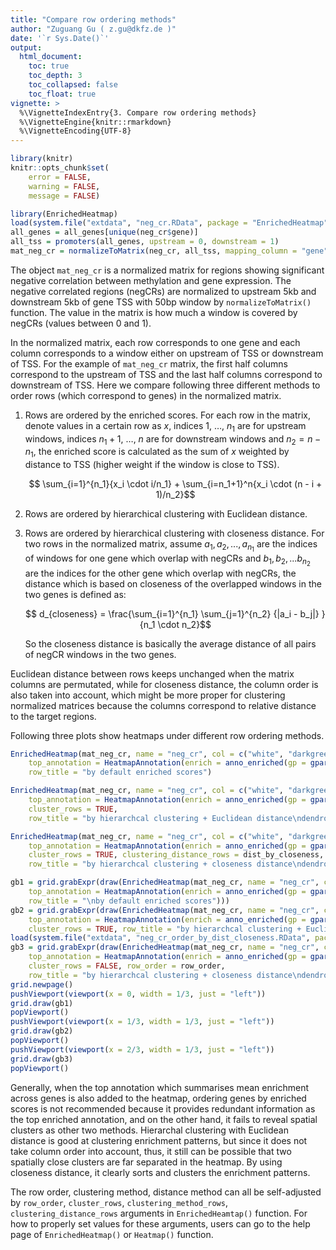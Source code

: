 ```yaml
---
title: "Compare row ordering methods"
author: "Zuguang Gu ( z.gu@dkfz.de )"
date: '`r Sys.Date()`'
output:
  html_document:
    toc: true
    toc_depth: 3
    toc_collapsed: false
    toc_float: true
vignette: >
  %\VignetteIndexEntry{3. Compare row ordering methods}
  %\VignetteEngine{knitr::rmarkdown}
  %\VignetteEncoding{UTF-8}
---
```


```r
library(knitr)
knitr::opts_chunk$set(
    error = FALSE,
    warning = FALSE,
    message = FALSE)
```


```r
library(EnrichedHeatmap)
load(system.file("extdata", "neg_cr.RData", package = "EnrichedHeatmap"))
all_genes = all_genes[unique(neg_cr$gene)]
all_tss = promoters(all_genes, upstream = 0, downstream = 1)
mat_neg_cr = normalizeToMatrix(neg_cr, all_tss, mapping_column = "gene", w = 50, mean_mode = "w0")
```

The object `mat_neg_cr` is a normalized matrix for regions showing significant
negative correlation between methylation and gene expression. The negative
correlated regions (negCRs) are normalized to upstream 5kb and downstream 5kb of gene
TSS with 50bp window by `normalizeToMatrix()` function. The value in the
matrix is how much a window is covered by negCRs (values between 0 and 1).

In the normalized matrix, each row corresponds to one gene and each column
corresponds to a window either on upstream of TSS or downstream of TSS. For
the example of `mat_neg_cr` matrix, the first half columns correspond to the
upstream of TSS and the last half columns correspond to downstream of TSS. Here
we compare following three different methods to order rows (which correspond to genes)
in the normalized matrix.

1. Rows are ordered by the enriched scores. For each row in the matrix, denote
   values in a certain row as $x$, indices 1, ..., $n_1$ are for
   upstream windows, indices $n_1+1$, ..., $n$ are for downstream
   windows and $n_2 = n - n_1$, the enriched score is calculated as the sum of
   $x$ weighted by distance to TSS (higher weight if the window is close to TSS).

   $$ \sum_{i=1}^{n_1}{x_i \cdot i/n_1} + \sum_{i=n_1+1}^n{x_i \cdot (n - i + 1)/n_2}$$

2. Rows are ordered by hierarchical clustering with Euclidean distance.
3. Rows are ordered by hierarchical clustering with closeness distance. For
   two rows in the normalized matrix, assume $a_1, a_2, ..., a_{n_1}$ are the
   indices of windows for one gene which overlap with negCRs and $b_1, b_2,
   ... b_{n_2}$ are the indices for the other gene which overlap with negCRs,
   the distance which is based on closeness of the overlapped windows in the
   two genes is defined as:

   $$ d_{closeness} = \frac{\sum_{i=1}^{n_1} \sum_{j=1}^{n_2} {|a_i - b_j|} }{n_1 \cdot n_2}$$

   So the closeness distance is basically the average distance of all pairs of
   negCR windows in the two genes.

Euclidean distance between rows keeps unchanged when the matrix columns are
permutated, while for closeness distance, the column order is also taken into
account, which might be more proper for clustering normalized matrices because
the columns correspond to relative distance to the target regions.

Following three plots show heatmaps under different row ordering methods.

```r
EnrichedHeatmap(mat_neg_cr, name = "neg_cr", col = c("white", "darkgreen"), 
    top_annotation = HeatmapAnnotation(enrich = anno_enriched(gp = gpar(col = "darkgreen"))),
    row_title = "by default enriched scores")

EnrichedHeatmap(mat_neg_cr, name = "neg_cr", col = c("white", "darkgreen"),
    top_annotation = HeatmapAnnotation(enrich = anno_enriched(gp = gpar(col = "darkgreen"))),
    cluster_rows = TRUE, 
    row_title = "by hierarchcal clustering + Euclidean distance\ndendrogram reordered by enriched scores")

EnrichedHeatmap(mat_neg_cr, name = "neg_cr", col = c("white", "darkgreen"),
    top_annotation = HeatmapAnnotation(enrich = anno_enriched(gp = gpar(col = "darkgreen"))),
    cluster_rows = TRUE, clustering_distance_rows = dist_by_closeness,
    row_title = "by hierarchcal clustering + closeness distance\ndendrogram reordered by enriched scores")
```

```r
gb1 = grid.grabExpr(draw(EnrichedHeatmap(mat_neg_cr, name = "neg_cr", col = c("white", "darkgreen"),
    top_annotation = HeatmapAnnotation(enrich = anno_enriched(gp = gpar(col = "darkgreen"))),
    row_title = "\nby default enriched scores")))
gb2 = grid.grabExpr(draw(EnrichedHeatmap(mat_neg_cr, name = "neg_cr", col = c("white", "darkgreen"),
    top_annotation = HeatmapAnnotation(enrich = anno_enriched(gp = gpar(col = "darkgreen"))),
    cluster_rows = TRUE, row_title = "by hierarchcal clustering + Euclidean distance\ndendrogram reordered by enriched scores")))
load(system.file("extdata", "neg_cr_order_by_dist_closeness.RData", package = "EnrichedHeatmap"))
gb3 = grid.grabExpr(draw(EnrichedHeatmap(mat_neg_cr, name = "neg_cr", col = c("white", "darkgreen"),
    top_annotation = HeatmapAnnotation(enrich = anno_enriched(gp = gpar(col = "darkgreen"))),
    cluster_rows = FALSE, row_order = row_order, 
    row_title = "by hierarchcal clustering + closeness distance\ndendrogram reordered by enriched scores")))
grid.newpage()
pushViewport(viewport(x = 0, width = 1/3, just = "left"))
grid.draw(gb1)
popViewport()
pushViewport(viewport(x = 1/3, width = 1/3, just = "left"))
grid.draw(gb2)
popViewport()
pushViewport(viewport(x = 2/3, width = 1/3, just = "left"))
grid.draw(gb3)
popViewport()
```

Generally, when the top annotation which summarises mean enrichment across
genes is also added to the heatmap, ordering genes by enriched scores is
not recommended because it provides redundant information as the top enriched
annotation, and on the other hand, it fails to reveal spatial clusters as
other two methods. Hierarchal clustering with Euclidean distance is good at
clustering enrichment patterns, but since it does not take column order into
account, thus, it still can be possible that two spatially close clusters are
far separated in the heatmap. By using closeness distance, it clearly sorts
and clusters the enrichment patterns.

The row order, clustering method, distance method can all be self-adjusted by
`row_order`, `cluster_rows`, `clustering_method_rows`,
`clustering_distance_rows` arguments in `EnrichedHeamtap()`
function. For how to properly set values for these arguments, users can go to
the help page of `EnrichedHeatmap()` or `Heatmap()` function.

